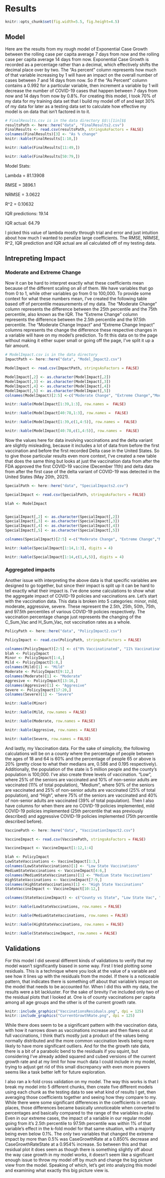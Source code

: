 # Results

```r
knitr::opts_chunk$set(fig.width=5.5, fig.height=4.5) 
```
## Model

  Here are the results from my rough model of Exponential Case Growth between the rolling case per capita average 7 days from now and the rolling case per capita average 14 days from now. Exponential Case Growth is recorded as a percentage rather than a decimal, which effectively shifts the decimal place over by two. The “As percent” column represents how much of that variable increasing by 1 will have an impact on the overall number of cases between 7 and 14 days from now. So if the “As Percent” column contains a 0.992 for a particular variable, then increment a variable by 1 will decrease the number of COVID-19 cases that happen between 7 days from now and 14 days from now by 0.8%. For creating this model, I took 70% of my data for my training data set that I build my model off of and kept 30% of my data for later as a testing data set to calculate how effective my model is on data that isn't factored in to it.
\newline

\footnotesize



```r
# FinalResults.csv is in the data directory $$\\[1in]$$
resultsPath <- here::here("data", "FinalResults2.csv")
FinalResults <- read.csv(resultsPath, stringsAsFactors = FALSE)
colnames(FinalResults)[3] <- "As % change"
knitr::kable(FinalResults[1:10,])

```

\newpage


```r
knitr::kable(FinalResults[11:49,])
```

\newpage

```r
knitr::kable(FinalResults[50:79,])
```


\normalsize

\newpage
Model Stats:

Lambda = 81.13908

RMSE = 3896.1

NRMSE = 3.0622

R^2 = 0.10632

IQR predictions: 19.14

IQR actual: 64.79

I picked this value of lambda mostly through trial and error and just intuition about how much I wanted to penalize large coefficients. The RMSE, NRMSE, R^2, IQR prediction and IQR actual are all calculated off of my testing data.


## Intrepreting Impact

### Moderate and Extreme Change

  Now it can be hard to interpret exactly what these coefficients mean because of the different scaling on all of them. We have variables that go from 0 to 1, while other variables go from 0 to 100,000. To provide some context for what these numbers mean, I’ve created the following table based off of percentile measurements of my data. The “Moderate Change” column represents the difference between the 25th percentile and the 75th percentile, also known as the IQR. The “Extreme Change” column represents the difference between the 2.5th percentile and the 97.5th percentile. The “Moderate Change Impact” and “Extreme Change Impact” columns represents the change the difference these respective changes in a variable will have on my model’s prediction. To fit this data on to the page without making it either super small or going off the page, I've split it up a fair amount.



```r
# ModelImpact.csv is in the data directory
ImpactPath <- here::here("data", "Model_Impact2.csv")

ModelImpact <- read.csv(ImpactPath, stringsAsFactors = FALSE)

ModelImpact[,2] <- as.character(ModelImpact[,2])
ModelImpact[,3] <- as.character(ModelImpact[,3])
ModelImpact[,4] <- as.character(ModelImpact[,4])
ModelImpact[,5] <- as.character(ModelImpact[,5])
colnames(ModelImpact)[2:5] <-c("Moderate Change", "Extreme Change","Moderate Impact", "Extreme Impact")
```


\scriptsize
```r
knitr::kable(ModelImpact[1:39,1:3], row.names =  FALSE)


```


\newpage

```r
knitr::kable(ModelImpact[40:78,1:3], row.names =  FALSE)


```


\newpage


```r
knitr::kable(ModelImpact[1:39,c(1,4:5)], row.names =  FALSE)


```

\newpage


```r
knitr::kable(ModelImpact[40:78,c(1,4:5)], row.names =  FALSE)


```

\normalsize
\newpage

  Now the values here for data involving vaccinations and the delta variant are slightly misleading, because it includes a lot of data from before the first vaccination and before the first recorded Delta case in the United States. So to give those particular results even more context, I’ve created a new table that does the same thing but looks at just the vaccination data from after the FDA approved the first COVID-19 vaccine (December 11th) and delta data from after the first case of the delta variant of COVID-19 was detected in the United States (May 20th, 2021).
\newline

\scriptsize

```r
SpecialPath <- here::here("data", "SpecialImpacts2.csv")

SpecialImpact <- read.csv(SpecialPath, stringsAsFactors = FALSE)

blah <- ModelImpact


SpecialImpact[,2] <- as.character(SpecialImpact[,2])
SpecialImpact[,3] <- as.character(SpecialImpact[,3])
SpecialImpact[,4] <- as.character(SpecialImpact[,4])
SpecialImpact[,5] <- as.character(SpecialImpact[,5])

colnames(SpecialImpact)[2:5] <-c("Moderate Change", "Extreme Change","Moderate Impact", "Extreme Impact")
```
```r
knitr::kable(SpecialImpact[1:14,1:3], digits = 4)
```


\newline

```r
knitr::kable(SpecialImpact[1:14,c(1,4,5)], digits = 4)
```

\normalsize


### Aggregated impacts

  Another issue with interpreting the above data is that specific variables are designed to go together, but since their impact is split up it can be hard to tell exactly what their impact is. I’ve done some calculations to show what the aggregate impact of COVID-19 policies and vaccinations are. Let’s start with the vaccination data. This data is broken into 5 categories: minor, mild, moderate, aggressive, severe. These represent the 2.5th, 25th, 50th, 75th, and 97.5th percentiles of various COVID-19 policies respectively. The vaccination percentage change just represents the changing of the C_Sum_Vac and H_Sum_Vac, not vaccination rates as a whole.

\scriptsize
```r
PolicyPath <- here::here("data", "PolicyImpact2.csv")

PolicyImpact <- read.csv(PolicyPath, stringsAsFactors = FALSE)

colnames(PolicyImpact)[2:5] <- c("0% Vaccinatinated", "11% Vaccinatinated", "25% Vaccinatinated.25", "39% Vaccinatinated")
blah <- PolicyImpact
Minor <- PolicyImpact[1:4,]
Mild <- PolicyImpact[5:8,]
colnames(Mild)[1] <- "Mild"
Moderate <- PolicyImpact[9:12,]
colnames(Moderate)[1] <- "Moderate"
Aggresive <- PolicyImpact[13:16,]
colnames(Aggresive)[1] <- "Aggresive"
Severe <- PolicyImpact[17:20,]
colnames(Severe)[1] <- "Severe"

```



```r
knitr::kable(Minor)
```


```r
knitr::kable(Mild, row.names = FALSE)
```


```r

knitr::kable(Moderate, row.names = FALSE)
```



```r

knitr::kable(Aggresive, row.names = FALSE)

```
\newline

```r
knitr::kable(Severe, row.names = FALSE)
```

\newline
\normalsize

  And lastly, my Vaccination data. For the sake of simplicity, the following calculations will be on a county where the percentage of people between the ages of 18 and 64 is 60% and the percentage of people 65 or above is 20% (pretty close to what their medians are, 0.586 and 0.195 respectively). Additionally, the population of the state is 5 million people and the county’s population is 100,000. I’ve also create three levels of vaccination. “Low”, where 25% of the seniors are vaccinated and 10% of non-senior adults are vaccinated (11% of total population), “Medium”, where 50% of the seniors are vaccinated and 25% of non-senior adults are vaccinated (25% of total population), and “High”, where 75% of the seniors are vaccinated and 40% of non-senior adults are vaccinated (39% of total population). Then I also have columns for when there are no COVID-19 policies implemented, mild COVID-19 policies implemented (25th percentile that was previously described) and aggressive COVID-19 policies implemented (75th percentile described before).


\scriptsize
```r

VaccinePath <- here::here("data", "VaccinationImpact2.csv")

VaccineImpact <- read.csv(VaccinePath, stringsAsFactors = FALSE)

VaccineImpact <- VaccineImpact[1:12,1:4]

blah <- PolicyImpact
LowStateVaccinations <- VaccineImpact[1:3,]
colnames(LowStateVaccinations)[1] <- "Low State Vaccinations"
MediumStateVaccinations <- VaccineImpact[4:6,]
colnames(MediumStateVaccinations)[1] <- "Medium State Vaccinations"
HighStateVaccinations <- VaccineImpact[7:9,]
colnames(HighStateVaccinations)[1] <- "High State Vaccinations"
StateVaccineImpact <- VaccineImpact[10:12,]

colnames(StateVaccineImpact) <- c("County vs State", "Low State Vac", "Medium State Vac", "High State Vac")

```


```r
knitr::kable(LowStateVaccinations, row.names = FALSE)

```


```r

knitr::kable(MediumStateVaccinations, row.names = FALSE)

```



```r

knitr::kable(HighStateVaccinations, row.names = FALSE)

```



```r

knitr::kable(StateVaccineImpact, row.names = FALSE)

```
\normalsize

\newpage

## Validations


  For this model I did several different kinds of validations to verify that my model wasn't significantly biased in some way. First I tried plotting some residuals. This is a technique where you look at the value of a variable and see how it lines up with the residuals from the model. If there is a noticeable pattern, that indicates there is something off about that variable's impact on the model that needs to be accounted for. When I did this with my data, the results were a bit lackluster. For the sake of brevity I've included only two of the residual plots that I looked at. One is of county vaccinations per capita among all age groups and the other is of the current growth rate.


```r

knitr::include_graphics("VaccinationsResiduals.png", dpi = 125)
knitr::include_graphics("CurrentGrowthRate.png", dpi = 125)

```

  While there does seem to be a significant pattern with the vaccination data, with how it narrows down as vaccinations increase and then flares out at full vaccinations, I think that's mostly just a product of the values being normally distributed and the more common vaccination levels being more likely to have more significant outliers. And for the the growth rate data, there is a bit of a parabolic bend to the residuals if you squint, but considering I've already added squared and cubed versions of the current growth rate and at my limit for how much data I could include in my model, trying to adjust get rid of this small discrepancy with even more powers seems like a task better left for future exploration.


  I also ran a k-fold cross validation on my model. The way this works is that I break my model into 5 different chunks, then create five different models using each chunk as the testing data to see what kind of results I get, then averaging those coefficients together and seeing how they compare to my. While there were some significant differences in the coefficients in certain places, those differences became basically unnoticeable when converted to percentages and basically compared to the range of the variables in play. Even in our extreme cases, the impact of a variable in our regular model going from it's 2.5th percentile to 97.5th percentile was within 1% of that variable's effect in the k-fold model for that same situation, with a majority being even below 0.1%. The only two variables that changed the extreme impact by more than 0.5% was CaseGrowthRate at a 0.850% decrease and CaseGrowthRateState at a 0.954% increase. So between this and that residual plot it does seem as though there is something slightly off about the way case growth in my model works, it doesn't seem like a significant enough issue to throw my model off by much and change the big picture view from the model. Speaking of which, let's get into analyzing this model and examining what exactly this big picture view is.
